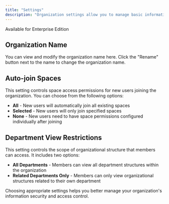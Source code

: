 ```yaml
---
title: "Settings"
description: "Organization settings allow you to manage basic information and access control for your organization."
---
```

<Tip>Available for Enterprise Edition</Tip>

## Organization Name

You can view and modify the organization name here. Click the "Rename" button next to the name to change the organization name.

## Auto-join Spaces

This setting controls space access permissions for new users joining the organization. You can choose from the following options:

- **All** - New users will automatically join all existing spaces
- **Selected** - New users will only join specified spaces
- **None** - New users need to have space permissions configured individually after joining

## Department View Restrictions

This setting controls the scope of organizational structure that members can access. It includes two options:

- **All Departments** - Members can view all department structures within the organization
- **Related Departments Only** - Members can only view organizational structures related to their own department

Choosing appropriate settings helps you better manage your organization's information security and access control.
